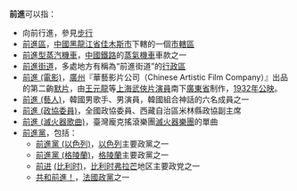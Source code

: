 '''前進'''可以指：
* 向前行進，參見[[步行|步行]]
* [[前進區|前進區]]，[[中國|中國]][[黑龍江省|黑龍江省]][[佳木斯市|佳木斯市]]下轄的一個[[市轄區|市轄區]]
* [[前進型蒸汽機車|前進型蒸汽機車]]，[[中國|中國]][[鐵路|鐵路]]的[[蒸氣機車|蒸氣機車]]車款之一
* [[前進街道|前進街道]]，多處地方有稱為“前進街道”的[[行政區|行政區]]
* [[前進_(電影)|前進 (電影)]]，[[廣州|廣州]]『華藝影片公司（Chinese Artistic Film Company）』出品的第二齣[[默片|默片]]，由[[王元龍|王元龍]]等[[上海|上海]][[武俠片|武俠片]][[演員|演員]]南下[[廣東省|廣東省]]制作，[[1932年|1932年]][[公映|公映]]。
* [[前進_(藝人)|前進 (藝人)]]，韓國男歌手、男演員，韓國組合神話的六名成員之一
* [[前進_(政協委員)|前進 (政協委員)]]，全國政協委員、西藏自治區米林縣政協副主席
* [[前進_(滅火器歌曲)|前進 (滅火器歌曲)]]，臺灣龐克搖滾樂團[[滅火器樂團|滅火器樂團]]的單曲
* [[前進黨|前進黨]]，包括：
** [[前進黨_(以色列)|前進黨 (以色列)]]，[[以色列|以色列]]主要政黨之一
** [[前進黨_(格陵蘭)|前進黨 (格陵蘭)]]，[[格陵蘭|格陵蘭]]主要政黨之一
** [[前进_(比利时)|前进]] [[前進黨_(格陵蘭)|(比利时)]]，[[比利时|比利时]][[弗拉芒|弗拉芒]]地区主要政党之一
** [[共和前進！|共和前進！]]，[[法國政黨|法國政黨]]之一

{{disambig|Q|Cat=二字消歧義}}